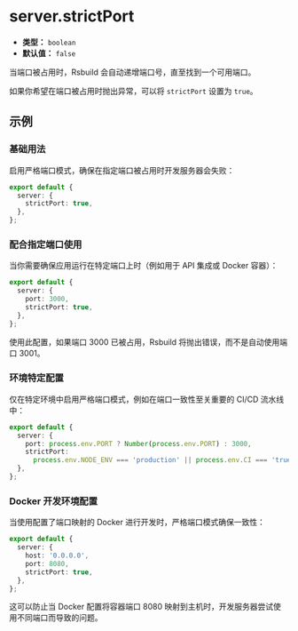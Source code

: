 # server.strictPort

- **类型：** `boolean`
- **默认值：** `false`

当端口被占用时，Rsbuild 会自动递增端口号，直至找到一个可用端口。

如果你希望在端口被占用时抛出异常，可以将 `strictPort` 设置为 `true`。

## 示例

### 基础用法

启用严格端口模式，确保在指定端口被占用时开发服务器会失败：

```ts title="rsbuild.config.ts"
export default {
  server: {
    strictPort: true,
  },
};
```

### 配合指定端口使用

当你需要确保应用运行在特定端口上时（例如用于 API 集成或 Docker 容器）：

```ts title="rsbuild.config.ts"
export default {
  server: {
    port: 3000,
    strictPort: true,
  },
};
```

使用此配置，如果端口 3000 已被占用，Rsbuild 将抛出错误，而不是自动使用端口 3001。

### 环境特定配置

仅在特定环境中启用严格端口模式，例如在端口一致性至关重要的 CI/CD 流水线中：

```ts title="rsbuild.config.ts"
export default {
  server: {
    port: process.env.PORT ? Number(process.env.PORT) : 3000,
    strictPort:
      process.env.NODE_ENV === 'production' || process.env.CI === 'true',
  },
};
```

### Docker 开发环境配置

当使用配置了端口映射的 Docker 进行开发时，严格端口模式确保一致性：

```ts title="rsbuild.config.ts"
export default {
  server: {
    host: '0.0.0.0',
    port: 8080,
    strictPort: true,
  },
};
```

这可以防止当 Docker 配置将容器端口 8080 映射到主机时，开发服务器尝试使用不同端口而导致的问题。
